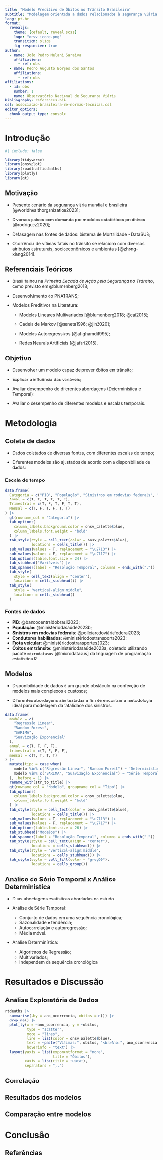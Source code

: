 ```yaml
---
title: "Modelo Preditivo de Óbitos no Trânsito Brasileiro"
subtitle: "Modelagem orientada a dados relacionados à segurança viária para o reconhecimento de padrões e previsão de óbitos no trânsito"
lang: pt-br
format: 
  revealjs: 
    theme: [default, reveal.scss]
    logo: "onsv_icone.png"
    transition: slide
    fig-responsive: true
author: 
  - name: João Pedro Melani Saraiva
    affiliations:
      - ref: obs 
  - name: Pedro Augusto Borges dos Santos
    affiliations:
      - ref: obs
affiliations: 
  - id: obs
    number: 1
    name: Observatório Nacional de Segurança Viária
bibliography: references.bib
csl: associacao-brasileira-de-normas-tecnicas.csl
editor_options: 
  chunk_output_type: console
---
```


# Introdução

```r
#| include: false

library(tidyverse)
library(onsvplot)
library(roadtrafficdeaths)
library(plotly)
library(gt)
```

## Motivação

-   Presente cenário da segurança viária mundial e brasileira [@worldhealthorganization2023];

-   Diversos países com demanda por modelos estatísticos preditivos [@rodríguez2020];

-   Defasagem nas fontes de dados: Sistema de Mortalidade - DataSUS;

-   Ocorrência de vítimas fatais no trânsito se relaciona com diversos atributos estruturais, socioeconômicos e ambientais [@zhong-xiang2014].

## Referenciais Teóricos

-   Brasil falhou na *Primeira Década de Ação pela Segurança no Trânsito*, como previsto em @blumenberg2018;

-   Desenvolvimento do PNATRANS;

-   Modelos Preditivos na Literatura:

    -   Modelos Lineares Multivariados [@blumenberg2018; @cai2015];

    -   Cadeia de Markov [@seneta1996; @jin2020];

    -   Modelos Autoregressivos [@al-ghamdi1995];

    -   Redes Neurais Artificiais [@jafari2015].

## Objetivo

-   Desenvolver um modelo capaz de prever óbitos em trânsito;

-   Explicar a influência das variáveis;

-   Avaliar desempenho de diferentes abordagens (Determinística e Temporal);

-   Avaliar o desempenho de diferentes modelos e escalas temporais.

# Metodologia

## Coleta de dados

-   Dados coletados de diversas fontes, com diferentes escalas de tempo;

-   Diferentes modelos são ajustados de acordo com a disponibiliade de dados:

::: panel-tabset
### Escala de tempo

```r
data.frame(
  Categoria = c("PIB", "População", "Sinistros em rodovias federais", "Condutores Habilitados", "Frota veicular", "Óbitos em sinistros de trânsito"),
  Anual = c(T, T, T, T, T, T),
  Trimestral = c(T, F, T, F, T, T),
  Mensal = c(T, F, T, F, T, T)
) |> 
  gt(rowname_col = "Categoria") |> 
  tab_options(
    column_labels.background.color = onsv_palette$blue,
    column_labels.font.weight = "bold"
  ) |>
  tab_style(style = cell_text(color = onsv_palette$blue),
            locations = cells_title()) |> 
  sub_values(values = T, replacement = "\u2713") |> 
  sub_values(values = F, replacement = "\u2717") |> 
  tab_options(table.font.size = 24) |> 
  tab_stubhead("Variáveis") |> 
  tab_spanner(label = "Resolução Temporal", columns = ends_with("l")) |> 
  tab_style(
    style = cell_text(align = "center"),
    locations = cells_stubhead()) |> 
  tab_style(
    style = "vertical-align:middle",
    locations = cells_stubhead()
  )
```

### Fontes de dados

-   **PIB**: @bancocentraldobrasil2023;
-   **População**: @ministériodasaúde2023b;
-   **Sinistros em rodovias federais**: @políciarodoviáriafederal2023;
-   **Condutores habilitados**: @ministériodostransporte2023;
-   **Frota veicular**: @ministériodostransportes2023;
-   **Óbitos em trânsito**: @ministériodasaúde2023a, coletado utilizando pacote `microdatasus` [@microdatasus] da linguagem de programação estatística *R*.
:::

## Modelos

-   Disponibilidade de dados é um grande obstáculo na confecção de modelos mais complexos e custosos;

-   Diferentes abordagens são testadas a fim de encontrar a metodologia ideal para modelagem da fatalidade dos sinistros.

```r
data.frame(
  modelo = c(
    "Regressão Linear",
    "Random Forest",
    "SARIMA",
    "Suavização Exponencial"
  ),
  anual = c(T, F, F, F),
  trimestral = c(T, F, F, F),
  mensal = c(T, T, T, T)
) |>
  mutate(tipo = case_when(
    modelo %in% c("Regressão Linear", "Random Forest") ~ "Determinístico",
    modelo %in% c("SARIMA", "Suavização Exponencial") ~ "Série Temporal"
  ), .before = 1) |>
  rename_with(str_to_title) |>
  gt(rowname_col = "Modelo", groupname_col = "Tipo") |>
  tab_options(
    column_labels.background.color = onsv_palette$blue,
    column_labels.font.weight = "bold"
  ) |>
  tab_style(style = cell_text(color = onsv_palette$blue),
            locations = cells_title()) |>
  sub_values(values = T, replacement = "\u2713") |>
  sub_values(values = F, replacement = "\u2717") |>
  tab_options(table.font.size = 26) |>
  tab_stubhead("Modelos") |>
  tab_spanner(label = "Resolução Temporal", columns = ends_with("l")) |>
  tab_style(style = cell_text(align = "center"),
            locations = cells_stubhead()) |>
  tab_style(style = "vertical-align:middle",
            locations = cells_stubhead()) |> 
  tab_style(style = cell_fill(color = "grey90"),
            locations = cells_group())
```

## Análise de Série Temporal x Análise Determinística

- Duas abordagens esatísticas abordadas no estudo.

- Análise de Série Temporal:
  - Conjunto de dados em uma sequência cronológica;
  - Sazonalidade e tendência;
  - Autocorrelação e autorregressão;
  - Média móvel.
- Análise Determinística:
  - Algoritmos de Regressão;
  - Multivariados;
  - Independem da sequência cronológica.
  
# Resultados e Discussão

## Análise Exploratória de Dados

```r
rtdeaths |> 
  summarise(.by = ano_ocorrencia, obitos = n()) |> 
  drop_na() |> 
  plot_ly(x = ~ano_ocorrencia, y = ~obitos, 
          type = "scatter", 
          mode = "lines",
          line = list(color = onsv_palette$blue),
          text = ~paste("Vítimas:", obitos, "<br>Ano:", ano_ocorrencia),
          hoverinfo = "text") |> 
  layout(yaxis = list(exponentformat = "none",
                      title = "Óbitos"),
         xaxis = list(title = "Data"),
         separators = ",.")
```

## Correlação

## Resultados dos modelos

## Comparação entre modelos

# Conclusão

## Referências
